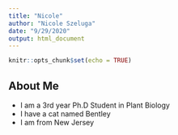 ```yaml
---
title: "Nicole"
author: "Nicole Szeluga"
date: "9/29/2020"
output: html_document
---
```


```r
knitr::opts_chunk$set(echo = TRUE)
```

## About Me
- I am a 3rd year Ph.D Student in Plant Biology
- I have a cat named Bentley
- I am from New Jersey


